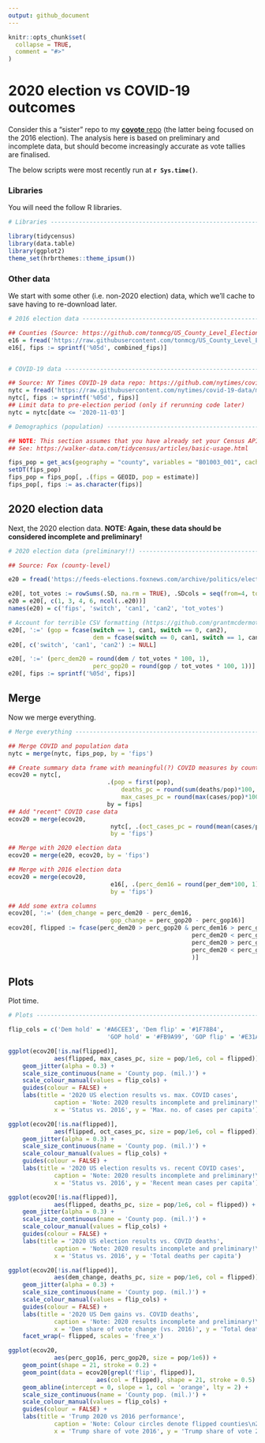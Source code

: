 ```yaml
---
output: github_document
---
```


<!-- README.md is generated from README.Rmd. Please edit that file -->

```r
knitr::opts_chunk$set(
  collapse = TRUE,
  comment = "#>"
)
```

# 2020 election vs COVID-19 outcomes

<!-- badges: start -->
<!-- badges: end -->

Consider this a "sister" repo to my [**covote** repo](https://github.com/grantmcdermott/covote) (the latter being focused on the 2016 election). The analysis here is based on preliminary and incomplete data, but should become increasingly accurate as vote tallies are finalised.

The below scripts were most recently run at **`r Sys.time()`**.

### Libraries

You will need the follow R libraries.

```r
# Libraries ---------------------------------------------------------------

library(tidycensus)
library(data.table)
library(ggplot2)
theme_set(hrbrthemes::theme_ipsum())
```


### Other data

We start with some other (i.e. non-2020 election) data, which we'll cache to save having to re-download later.

```r
# 2016 election data ------------------------------------------------------

## Counties (Source: https://github.com/tonmcg/US_County_Level_Election_Results_08-16)
e16 = fread('https://raw.githubusercontent.com/tonmcg/US_County_Level_Election_Results_08-16/master/2016_US_County_Level_Presidential_Results.csv')
e16[, fips := sprintf('%05d', combined_fips)]


# COVID-19 data -----------------------------------------------------------

## Source: NY Times COVID-19 data repo: https://github.com/nytimes/covid-19-data
nytc = fread('https://raw.githubusercontent.com/nytimes/covid-19-data/master/us-counties.csv')
nytc[, fips := sprintf('%05d', fips)]
## Limit data to pre-election period (only if rerunning code later)
nytc = nytc[date <= '2020-11-03']

# Demographics (population) -----------------------------------------------

## NOTE: This section assumes that you have already set your Census API key.
## See: https://walker-data.com/tidycensus/articles/basic-usage.html

fips_pop = get_acs(geography = "county", variables = "B01003_001", cache_table = TRUE)
setDT(fips_pop)
fips_pop = fips_pop[, .(fips = GEOID, pop = estimate)]
fips_pop[, fips := as.character(fips)]
```

## 2020 election data

Next, the 2020 election data. **NOTE: Again, these data should be considered incomplete and preliminary!**

```r
# 2020 election data (preliminary!!) --------------------------------------

## Source: Fox (county-level)

e20 = fread('https://feeds-elections.foxnews.com/archive/politics/elections/2020/3/President/county-level-results/feed_slimmer.csv', fill = TRUE)

e20[, tot_votes := rowSums(.SD, na.rm = TRUE), .SDcols = seq(from=4, to=ncol(e20), by = 2)]
e20 = e20[, c(1, 3, 4, 6, ncol(..e20))]
names(e20) = c('fips', 'switch', 'can1', 'can2', 'tot_votes')

# Account for terrible CSV formatting (https://github.com/grantmcdermott/covote2020/pull/1)
e20[, ':=' (gop = fcase(switch == 1, can1, switch == 0, can2), 
						dem = fcase(switch == 0, can1, switch == 1, can2))]
e20[, c('switch', 'can1', 'can2') := NULL]

e20[, ':=' (perc_dem20 = round(dem / tot_votes * 100, 1), 
						perc_gop20 = round(gop / tot_votes * 100, 1))]
e20[, fips := sprintf('%05d', fips)]
```

## Merge

Now we merge everything.

```r
# Merge everything --------------------------------------------------------

## Merge COVID and population data
nytc = merge(nytc, fips_pop, by = 'fips')

## Create summary data frame with meaningful(?) COVID measures by county
ecov20 = nytc[, 
							.(pop = first(pop), 
								deaths_pc = round(sum(deaths/pop)*100, 2),
								max_cases_pc = round(max(cases/pop)*100, 2)), 
							by = fips]
## Add "recent" COVID case data
ecov20 = merge(ecov20,
							 nytc[, .(oct_cases_pc = round(mean(cases/pop)*100, 2)), by = fips], 
							 by = 'fips')

## Merge with 2020 election data
ecov20 = merge(e20, ecov20, by = 'fips')

## Merge with 2016 election data
ecov20 = merge(ecov20, 
							 e16[, .(perc_dem16 = round(per_dem*100, 1), perc_gop16 = round(per_gop*100, 1), fips)], 
							 by = 'fips')

## Add some extra columns
ecov20[, ':=' (dem_change = perc_dem20 - perc_dem16, 
							 gop_change = perc_gop20 - perc_gop16)]
ecov20[, flipped := fcase(perc_dem20 > perc_gop20 & perc_dem16 > perc_gop16, 'Dem hold',
													perc_dem20 < perc_gop20 & perc_dem16 < perc_gop16, 'GOP hold',
													perc_dem20 > perc_gop20 & perc_dem16 < perc_gop16, 'Dem flip',
													perc_dem20 < perc_gop20 & perc_dem16 > perc_gop16, 'GOP flip'
													)]
```

## Plots

Plot time.

```r
# Plots -------------------------------------------------------------------

flip_cols = c('Dem hold' = '#A6CEE3', 'Dem flip' = '#1F78B4', 
							'GOP hold' = '#FB9A99', 'GOP flip' = '#E31A1C')

ggplot(ecov20[!is.na(flipped)], 
			 aes(flipped, max_cases_pc, size = pop/1e6, col = flipped)) +
	geom_jitter(alpha = 0.3) +
	scale_size_continuous(name = 'County pop. (mil.)') +
	scale_colour_manual(values = flip_cols) +
	guides(colour = FALSE) +
	labs(title = '2020 US election results vs. max. COVID cases',
			 caption = 'Note: 2020 results incomplete and preliminary!\nCode: https://github.com/grantmcdermott/covote2020 (@grant_mcdermott)',
			 x = 'Status vs. 2016', y = 'Max. no. of cases per capita')

ggplot(ecov20[!is.na(flipped)], 
			 aes(flipped, oct_cases_pc, size = pop/1e6, col = flipped)) +
	geom_jitter(alpha = 0.3) +
	scale_size_continuous(name = 'County pop. (mil.)') +
	scale_colour_manual(values = flip_cols) +
	guides(colour = FALSE) +
	labs(title = '2020 US election results vs. recent COVID cases',
			 caption = 'Note: 2020 results incomplete and preliminary!\nCode: https://github.com/grantmcdermott/covote2020 (@grant_mcdermott)',
			 x = 'Status vs. 2016', y = 'Recent mean cases per capita')

ggplot(ecov20[!is.na(flipped)], 
			 aes(flipped, deaths_pc, size = pop/1e6, col = flipped)) +
	geom_jitter(alpha = 0.3) +
	scale_size_continuous(name = 'County pop. (mil.)') +
	scale_colour_manual(values = flip_cols) +
	guides(colour = FALSE) +
	labs(title = '2020 US election results vs. COVID deaths',
			 caption = 'Note: 2020 results incomplete and preliminary!\nCode: https://github.com/grantmcdermott/covote2020 (@grant_mcdermott)',
			 x = 'Status vs. 2016', y = 'Total deaths per capita')

ggplot(ecov20[!is.na(flipped)], 
			 aes(dem_change, deaths_pc, size = pop/1e6, col = flipped)) +
	geom_jitter(alpha = 0.3) +
	scale_size_continuous(name = 'County pop. (mil.)') +
	scale_colour_manual(values = flip_cols) +
	guides(colour = FALSE) +
	labs(title = '2020 US Dem gains vs. COVID deaths',
			 caption = 'Note: 2020 results incomplete and preliminary!\nCode: https://github.com/grantmcdermott/covote2020 (@grant_mcdermott)',
			 x = 'Dem share of vote change (vs. 2016)', y = 'Total deaths per capita') +
	facet_wrap(~ flipped, scales = 'free_x')

ggplot(ecov20, 
			 aes(perc_gop16, perc_gop20, size = pop/1e6)) +
	geom_point(shape = 21, stroke = 0.2) +
	geom_point(data = ecov20[grepl('flip', flipped)], 
						 aes(col = flipped), shape = 21, stroke = 0.5) +
	geom_abline(intercept = 0, slope = 1, col = 'orange', lty = 2) +
	scale_size_continuous(name = 'County pop. (mil.)') +
	scale_colour_manual(values = flip_cols) +
	guides(colour = FALSE) +
	labs(title = 'Trump 2020 vs 2016 performance',
			 caption = 'Note: Colour circles denote flipped counties\n2020 results incomplete and preliminary!\nCode: https://github.com/grantmcdermott/covote2020 (@grant_mcdermott)',
			 x = 'Trump share of vote 2016', y = 'Trump share of vote 2016') 
```
